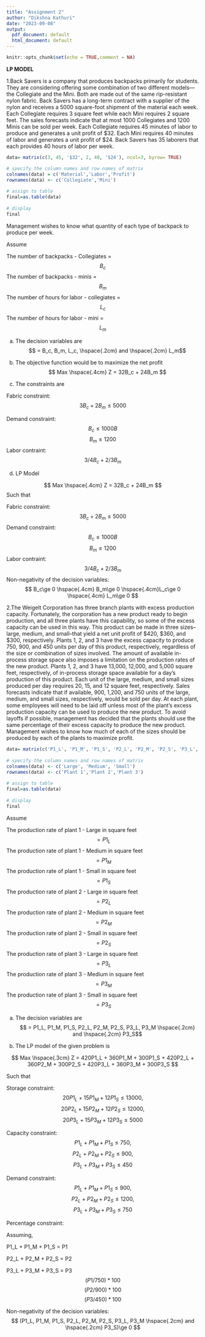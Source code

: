 ---
title: "Assignment 2"
author: "Dikshna Kathuri"
date: "2023-09-08"
output:
  pdf_document: default
  html_document: default
---

```{r setup, include=TRUE}
knitr::opts_chunk$set(echo = TRUE,comment = NA)

```
**LP MODEL**

1.Back Savers is a company that produces backpacks primarily for students. They are considering offering some combination of two different models—the Collegiate and the Mini. Both are made out of the same rip-resistant nylon fabric. Back Savers has a long-term contract with a supplier of the nylon and receives a 5000 square-foot shipment of the material each week. Each Collegiate requires 3 square feet while each Mini requires 2 square feet. The sales forecasts indicate that at most 1000 Collegiates and 1200 Minis can be sold per week. Each Collegiate requires 45 minutes of labor to produce and generates a unit profit of $32. Each Mini requires 40 minutes of labor and generates a unit profit of $24. Back Savers has 35 laborers that each provides 40 hours of labor per week. 
```{r}
data= matrix(c(3, 45, '$32', 2, 40, '$24'), ncol=3, byrow= TRUE)

# specify the column names and row names of matrix
colnames(data) = c('Material','Labor','Profit')
rownames(data) <- c('Collegiate','Mini')
 
# assign to table
final=as.table(data)
 
# display
final

```

Management wishes to know what quantity of each type of backpack to produce per week.

Assume

The number of backpacks - Collegiates = $$B_c$$
The number of backpacks - minis = $$B_m$$
The number of hours for labor - collegiates = $$L_c$$
The number of hours for labor - mini = $$L_m$$

(a) The decision variables are $$ = B_c, B_m, L_c, \hspace{.2cm} and \hspace{.2cm} L_m$$

(b) The objective function would be to maximize the net profit 
$$ Max \hspace{.4cm} Z = 32B_c + 24B_m $$
(c) The constraints are

Fabric constraint: $$ 3B_c + 2B_m\le 5000 $$

Demand constraint: $$ B_c\le 1000B $$
                    $$ B_m\le 1200 $$
Labor contraint: $$ 3/4B_c + 2/3B_m $$

(d) LP Model

$$ Max \hspace{.4cm} Z = 32B_c + 24B_m $$
Such that 

Fabric constraint: $$ 3B_c + 2B_m\le 5000 $$
Demand constraint: $$ B_c\le 1000B $$
                    $$ B_m\le 1200 $$
Labor contraint: $$ 3/4B_c + 2/3B_m $$
Non-negativity of the decision variables: $$ B_c\ge 0 \hspace{.4cm} B_m\ge 0 \hspace{.4cm}L_c\ge 0 \hspace{.4cm} L_m\ge 0 $$

$$ $$

2.The Weigelt Corporation has three branch plants with excess production capacity. Fortunately, the corporation has a new product ready to begin production, and all three plants have this capability, so some of the excess capacity can be used in this way. This product can be made in three sizes--large, medium, and small--that yield a net unit profit of $420, $360, and $300, respectively. Plants 1, 2, and 3 have the excess capacity to produce 750, 900, and 450 units per day of this product, respectively, regardless of the size or combination of sizes involved. The amount of available in-process storage space also imposes a limitation on the production rates of the new product. Plants 1, 2, and 3 have 13,000, 12,000, and 5,000 square feet, respectively, of in-process storage space available for a day's production of this product. Each unit of the large, medium, and small sizes produced per day requires 20, 15, and 12 square feet, respectively. Sales forecasts indicate that if available, 900, 1,200, and 750 units of the large, medium, and small sizes, respectively, would be sold per day. At each plant, some employees will need to be laid off unless most of the plant’s excess production capacity can be used to produce the new product. To avoid layoffs if possible, management has decided that the plants should use the same percentage of their excess capacity to produce the new product. Management wishes to know how much of each of the sizes should be produced by each of the plants to maximize profit.

```{r}
data= matrix(c('P1_L', 'P1_M', 'P1_S', 'P2_L', 'P2_M', 'P2_S', 'P3_L', 'P3_M', 'P3_S'), ncol=3, byrow=TRUE)
 
# specify the column names and row names of matrix
colnames(data) <- c('Large', 'Medium', 'Small')
rownames(data) <- c('Plant 1','Plant 2','Plant 3')
 
# assign to table
final=as.table(data)
 
# display
final

```
Assume

The production rate of plant 1 - Large in square feet $$ = P1_L$$
The production rate of plant 1 - Medium in square feet $$ = P1_M$$
The production rate of plant 1 - Small in square feet $$ = P1_S$$
The production rate of plant 2 - Large in square feet $$ = P2_L$$
The production rate of plant 2 - Medium in square feet $$ = P2_M$$
The production rate of plant 2 - Small in square feet $$ = P2_S$$
The production rate of plant 3 - Large in square feet $$ = P3_L$$
The production rate of plant 3 - Medium in square feet $$ = P3_M$$
The production rate of plant 3 - Small in square feet $$ = P3_S$$

(a) The decision variables are $$ = P1_L, P1_M, P1_S, P2_L, P2_M, P2_S, P3_L, P3_M \hspace{.2cm} and \hspace{.2cm} P3_S$$

(b) The LP model of the given problem is

$$ Max \hspace{.3cm} Z = 420P1_L + 360P1_M + 300P1_S + 420P2_L + 360P2_M + 300P2_S + 420P3_L + 360P3_M + 300P3_S $$

Such that

Storage constraint: $$ 20P1_L + 15P1_M + 12P1_S \le 13000,$$
                     $$ 20P2_L + 15P2_M + 12P2_S \le 12000,$$
                     $$ 20P3_L + 15P3_M + 12P3_S \le 5000$$
                     
Capacity constraint: $$ P1_L + P1_M + P1_S \le 750,$$
                     $$ P2_L + P2_M + P2_S \le 900,$$
                     $$ P3_L + P3_M + P3_S \le 450$$ 
                     
Demand constraint: $$ P1_L + P1_M + P1_S \le 900,$$
                   $$ P2_L + P2_M + P2_S \le 1200,$$
                   $$ P3_L + P3_M + P3_S \le 750$$

Percentage constraint: 

Assuming, 

P1_L + P1_M + P1_S = P1

P2_L + P2_M + P2_S = P2

P3_L + P3_M + P3_S = P3
                       $$ (P1/750) * 100 $$
                       $$ (P2/900) * 100 $$
                       $$ (P3/450) * 100 $$
                     
Non-negativity of the decision variables: $$ (P1_L, P1_M, P1_S, P2_L, P2_M, P2_S, P3_L, P3_M \hspace{.2cm} and \hspace{.2cm} P3_S)\ge 0 $$
